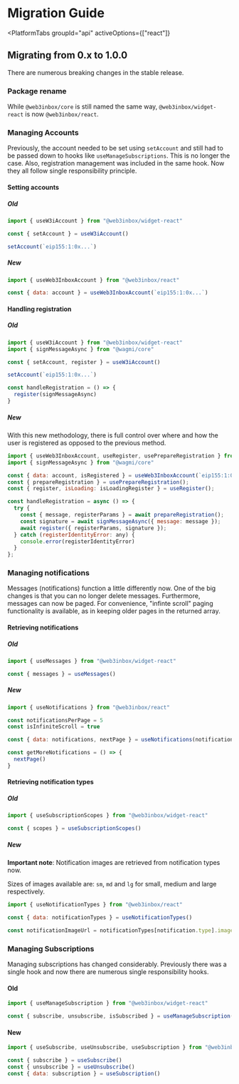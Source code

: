 
# Migration Guide

<PlatformTabs
  groupId="api"
  activeOptions={["react"]}
>

<PlatformTabItem value="react">

## Migrating from 0.x to 1.0.0 
There are numerous breaking changes in the stable release.

### Package rename
While `@web3inbox/core` is still named the same way, `@web3inbox/widget-react` is now `@web3inbox/react`. 

### Managing Accounts
Previously, the account needed to be set using `setAccount` and still had to be passed down to hooks like `useManageSubscriptions`. This is no longer
the case. Also, registration management was included in the same hook. Now they all follow single responsibility principle. 

#### Setting accounts

##### Old

```javascript
import { useW3iAccount } from "@web3inbox/widget-react"

const { setAccount } = useW3iAccount()

setAccount(`eip155:1:0x...`)
```

##### New

```javascript
import { useWeb3InboxAccount } from "@web3inbox/react"

const { data: account } = useWeb3InboxAccount(`eip155:1:0x...`)
```

#### Handling registration

##### Old

```javascript
import { useW3iAccount } from "@web3inbox/widget-react"
import { signMessageAsync } from "@wagmi/core"

const { setAccount, register } = useW3iAccount()

setAccount(`eip155:1:0x...`)

const handleRegistration = () => {
  register(signMessageAsync)
}
```

##### New 

With this new methodology, there is full control over where and how the user is registered as opposed to the previous method.

```javascript
import { useWeb3InboxAccount, useRegister, usePrepareRegistration } from "@web3inbox/react"
import { signMessageAsync } from "@wagmi/core"

const { data: account, isRegistered } = useWeb3InboxAccount(`eip155:1:0x...`)
const { prepareRegistration } = usePrepareRegistration();
const { register, isLoading: isLoadingRegister } = useRegister();

const handleRegistration = async () => {
  try {
    const { message, registerParams } = await prepareRegistration();
    const signature = await signMessageAsync({ message: message });
    await register({ registerParams, signature });
  } catch (registerIdentityError: any) {
    console.error(registerIdentityError)
  }
};
```

### Managing notifications
Messages (notifications) function a little differently now. One of the big changes is that you can no longer delete messages.
Furthermore, messages can now be paged. For convenience, "infinte scroll" paging functionality is available, as in keeping older pages in the
returned array.

#### Retrieving notifications

##### Old

```javascript
import { useMessages } from "@web3inbox/widget-react"

const { messages } = useMessages()
```

##### New

```javascript
import { useNotifications } from "@web3inbox/react"

const notificationsPerPage = 5
const isInfiniteScroll = true

const { data: notifications, nextPage } = useNotifications(notificationsPerPage, isInfiniteScroll)

const getMoreNotifications = () => {
  nextPage()
}
```

#### Retrieving notification types

##### Old

```javascript
import { useSubscriptionScopes } from "@web3inbox/widget-react"

const { scopes } = useSubscriptionScopes()
```

##### New

**Important note**: Notification images are retrieved from notification types now. 

Sizes of images available are: `sm`, `md` and `lg` for small, medium and large respectively.

```javascript
import { useNotificationTypes } from "@web3inbox/react"

const { data: notificationTypes } = useNotificationTypes()

const notificationImageUrl = notificationTypes[notification.type].imageUrls.md; 
```

### Managing Subscriptions
Managing subscriptions has changed considerably. Previously there was a single hook and now there are numerous single responsibility hooks.

#### Old

```javascript
import { useManageSubscription } from "@web3inbox/widget-react"

const { subscribe, unsubscribe, isSubscribed } = useManageSubscription()
```

#### New

```javascript
import { useSubscribe, useUnsubscribe, useSubscription } from "@web3inbox/react"

const { subscribe } = useSubscribe()
const { unsubscribe } = useUnsubscribe()
const { data: subscription } = useSubscription()
```

</PlatformTabItem>

</PlatformTabs>
